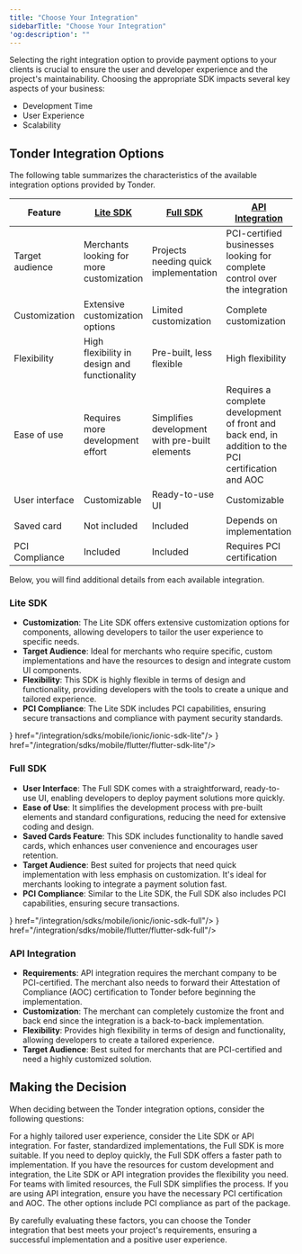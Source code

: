 ```yaml
---
title: "Choose Your Integration"
sidebarTitle: "Choose Your Integration"
'og:description': ""
---
```


Selecting the right integration option to provide payment options to your clients is crucial to ensure the user and developer experience and the project's maintainability. Choosing the appropriate SDK impacts several key aspects of your business:

- Development Time
- User Experience
- Scalability

## Tonder Integration Options

The following table summarizes the characteristics of the available integration options provided by Tonder.

| Feature| [Lite SDK](#lite-sdk)| [Full SDK](#full-sdk)| [API Integration](#api-integration)|
|------------------------|----------------------------------------------|--------------------------------------|----------------------------------------|
| Target audience    | Merchants looking for more customization   | Projects needing quick implementation| PCI-certified businesses looking for complete control over the integration |
| Customization      | Extensive customization options             | Limited customization                | Complete customization                |
| Flexibility        | High flexibility in design and functionality | Pre-built, less flexible             | High flexibility                       |
| Ease of use        | Requires more development effort            | Simplifies development with pre-built elements | Requires a complete development of front and back end, in addition to the PCI certification and AOC    |
| User interface     | Customizable                                 | Ready-to-use UI                      | Customizable                            |
| Saved card | Not included                                | Included                             | Depends on implementation               |
| PCI Compliance     | Included                                     | Included                             | Requires PCI certification              |

Below, you will find additional details from each available integration.

### Lite SDK

- **Customization**: The Lite SDK offers extensive customization options for components, allowing developers to tailor the user experience to specific needs.
- **Target Audience**: Ideal for merchants who require specific, custom implementations and have the resources to design and integrate custom UI components.
- **Flexibility**: This SDK is highly flexible in terms of design and functionality, providing developers with the tools to create a unique and tailored experience.
- **PCI Compliance**: The Lite SDK includes PCI capabilities, ensuring secure transactions and compliance with payment security standards.

<CardGroup cols={3}>
  <Card title="JS" icon="js" href="/integration/sdks/web/js-sdk"/>
  <Card title="Ionic SDK Lite" icon={<svg xmlns="http://www.w3.org/2000/svg" width="24" height="24" viewBox="0 0 100 100" fill="none">
<rect width="100" height="100" rx="24" fill="#176BFF"/>
<path d="M49.9997 31.3323C46.3042 31.3323 42.6918 32.4281 39.6191 34.4812C36.5465 36.5343 34.1516 39.4524 32.7374 42.8665C31.3232 46.2807 30.9532 50.0375 31.6742 53.662C32.3951 57.2864 34.1746 60.6157 36.7877 63.2288C39.4008 65.8418 42.7301 67.6214 46.3545 68.3423C49.9789 69.0632 53.7358 68.6932 57.1499 67.279C60.5641 65.8649 63.4822 63.47 65.5353 60.3974C67.5884 57.3247 68.6842 53.7123 68.6842 50.0168C68.6783 45.0632 66.7079 40.3141 63.2051 36.8114C59.7024 33.3086 54.9533 31.3382 49.9997 31.3323Z" fill="white"/>
<path d="M76.8273 32.9887C81.5279 32.9887 85.3385 29.1781 85.3385 24.4775C85.3385 19.7769 81.5279 15.9663 76.8273 15.9663C72.1267 15.9663 68.3161 19.7769 68.3161 24.4775C68.3161 29.1781 72.1267 32.9887 76.8273 32.9887Z" fill="white"/>
<path d="M87.3074 33.0334L86.9504 32.2526L86.3927 32.8996C84.9973 34.4829 83.2329 35.6975 81.2558 36.4357L80.6981 36.6365L80.9212 37.1942C83.927 44.4229 84.3075 52.4757 81.9965 59.9555C79.6856 67.4353 74.8292 73.8702 68.2698 78.1436C61.7104 82.417 53.8619 84.2594 46.0861 83.351C38.3103 82.4426 31.0979 78.8408 25.7001 73.1705C20.3023 67.5002 17.0599 60.1193 16.5353 52.3082C16.0107 44.4971 18.2371 36.7488 22.8281 30.4077C27.4192 24.0665 34.0853 19.5327 41.6698 17.5927C49.2542 15.6527 57.2786 16.429 64.3505 19.787L64.8748 20.0379L65.1035 19.4802C65.937 17.5415 67.2358 15.8384 68.885 14.5218L69.5543 13.9641L68.7902 13.5681C62.9852 10.551 56.5363 8.98374 49.9941 9.00013C41.1365 9.0014 32.5176 11.8711 25.4272 17.1798C18.3367 22.4884 13.1561 29.9505 10.6607 38.4493C8.16531 46.9481 8.48929 56.0265 11.5842 64.3257C14.679 72.625 20.3784 79.6988 27.8292 84.4886C35.28 89.2783 44.0816 91.5263 52.9167 90.8962C61.7518 90.2661 70.1453 86.7917 76.8409 80.993C83.5366 75.1944 88.1743 67.3833 90.06 58.7288C91.9458 50.0743 90.9781 41.0419 87.3018 32.9832L87.3074 33.0334Z" fill="white"/>
</svg>} href="/integration/sdks/mobile/ionic/ionic-sdk-lite"/>
  <Card title="Flutter SDK Lite" icon={<svg xmlns="http://www.w3.org/2000/svg" width="24" height="24" viewBox="0 0 100 100" fill="none">
<rect width="100" height="100" rx="24" fill="white"/>
<g clip-path="url(#clip0_400_201)">
<path fill-rule="evenodd" clip-rule="evenodd" d="M53.9398 91.9335L31.5159 69.6568L43.9092 57.0471L78.8648 91.9335H53.9398Z" fill="#02539A"/>
<path fill-rule="evenodd" clip-rule="evenodd" d="M31.239 69.674L53.4638 47.4492H78.4494L43.8746 82.024L31.239 69.674Z" fill="#45D1FD" fill-opacity="0.85"/>
<path fill-rule="evenodd" clip-rule="evenodd" d="M12 50.288L24.6183 62.8976L78.4494 9.06653H53.334L12 50.288Z" fill="#45D1FD"/>
</g>
<defs>
<clipPath id="clip0_400_201">
<rect width="66.8648" height="83" fill="white" transform="translate(12 9)"/>
</clipPath>
</defs>
</svg>} href="/integration/sdks/mobile/flutter/flutter-sdk-lite"/>
</CardGroup>

### Full SDK

- **User Interface**: The Full SDK comes with a straightforward, ready-to-use UI, enabling developers to deploy payment solutions more quickly.
- **Ease of Use**: It simplifies the development process with pre-built elements and standard configurations, reducing the need for extensive coding and design.
- **Saved Cards Feature**: This SDK includes functionality to handle saved cards, which enhances user convenience and encourages user retention.
- **Target Audience**: Best suited for projects that need quick implementation with less emphasis on customization. It's ideal for merchants looking to integrate a payment solution fast.
- **PCI Compliance**: Similar to the Lite SDK, the Full SDK also includes PCI capabilities, ensuring secure transactions.

<CardGroup cols={3}>
<Card title="Ionic SDK Full" icon={<svg xmlns="http://www.w3.org/2000/svg" width="24" height="24" viewBox="0 0 100 100" fill="none">
<rect width="100" height="100" rx="24" fill="#176BFF"/>
<path d="M49.9997 31.3323C46.3042 31.3323 42.6918 32.4281 39.6191 34.4812C36.5465 36.5343 34.1516 39.4524 32.7374 42.8665C31.3232 46.2807 30.9532 50.0375 31.6742 53.662C32.3951 57.2864 34.1746 60.6157 36.7877 63.2288C39.4008 65.8418 42.7301 67.6214 46.3545 68.3423C49.9789 69.0632 53.7358 68.6932 57.1499 67.279C60.5641 65.8649 63.4822 63.47 65.5353 60.3974C67.5884 57.3247 68.6842 53.7123 68.6842 50.0168C68.6783 45.0632 66.7079 40.3141 63.2051 36.8114C59.7024 33.3086 54.9533 31.3382 49.9997 31.3323Z" fill="white"/>
<path d="M76.8273 32.9887C81.5279 32.9887 85.3385 29.1781 85.3385 24.4775C85.3385 19.7769 81.5279 15.9663 76.8273 15.9663C72.1267 15.9663 68.3161 19.7769 68.3161 24.4775C68.3161 29.1781 72.1267 32.9887 76.8273 32.9887Z" fill="white"/>
<path d="M87.3074 33.0334L86.9504 32.2526L86.3927 32.8996C84.9973 34.4829 83.2329 35.6975 81.2558 36.4357L80.6981 36.6365L80.9212 37.1942C83.927 44.4229 84.3075 52.4757 81.9965 59.9555C79.6856 67.4353 74.8292 73.8702 68.2698 78.1436C61.7104 82.417 53.8619 84.2594 46.0861 83.351C38.3103 82.4426 31.0979 78.8408 25.7001 73.1705C20.3023 67.5002 17.0599 60.1193 16.5353 52.3082C16.0107 44.4971 18.2371 36.7488 22.8281 30.4077C27.4192 24.0665 34.0853 19.5327 41.6698 17.5927C49.2542 15.6527 57.2786 16.429 64.3505 19.787L64.8748 20.0379L65.1035 19.4802C65.937 17.5415 67.2358 15.8384 68.885 14.5218L69.5543 13.9641L68.7902 13.5681C62.9852 10.551 56.5363 8.98374 49.9941 9.00013C41.1365 9.0014 32.5176 11.8711 25.4272 17.1798C18.3367 22.4884 13.1561 29.9505 10.6607 38.4493C8.16531 46.9481 8.48929 56.0265 11.5842 64.3257C14.679 72.625 20.3784 79.6988 27.8292 84.4886C35.28 89.2783 44.0816 91.5263 52.9167 90.8962C61.7518 90.2661 70.1453 86.7917 76.8409 80.993C83.5366 75.1944 88.1743 67.3833 90.06 58.7288C91.9458 50.0743 90.9781 41.0419 87.3018 32.9832L87.3074 33.0334Z" fill="white"/>
</svg>} href="/integration/sdks/mobile/ionic/ionic-sdk-full"/>
  <Card title="Flutter SDK Full" icon={<svg xmlns="http://www.w3.org/2000/svg" width="24" height="24" viewBox="0 0 100 100" fill="none">
<rect width="100" height="100" rx="24" fill="white"/>
<g clip-path="url(#clip0_400_201)">
<path fill-rule="evenodd" clip-rule="evenodd" d="M53.9398 91.9335L31.5159 69.6568L43.9092 57.0471L78.8648 91.9335H53.9398Z" fill="#02539A"/>
<path fill-rule="evenodd" clip-rule="evenodd" d="M31.239 69.674L53.4638 47.4492H78.4494L43.8746 82.024L31.239 69.674Z" fill="#45D1FD" fill-opacity="0.85"/>
<path fill-rule="evenodd" clip-rule="evenodd" d="M12 50.288L24.6183 62.8976L78.4494 9.06653H53.334L12 50.288Z" fill="#45D1FD"/>
</g>
<defs>
<clipPath id="clip0_400_201">
<rect width="66.8648" height="83" fill="white" transform="translate(12 9)"/>
</clipPath>
</defs>
</svg>} href="/integration/sdks/mobile/flutter/flutter-sdk-full"/>
</CardGroup>

### API Integration

- **Requirements**: API integration requires the merchant company to be PCI-certified. The merchant also needs to forward their Attestation of Compliance (AOC) certification to Tonder before beginning the implementation.
- **Customization**: The merchant can completely customize the front and back end since the integration is a back-to-back implementation.
- **Flexibility**: Provides high flexibility in terms of design and functionality, allowing developers to create a tailored experience.
- **Target Audience**: Best suited for merchants that are PCI-certified and need a highly customized solution.

<CardGroup cols={3}>
<Card title="API Reference" iconType="solid" icon="square-terminal" href="/reference/overview"/>
</CardGroup>


## Making the Decision

When deciding between the Tonder integration options, consider the following questions:


<AccordionGroup>
  <Accordion title="How much customization do you need?">
    For a highly tailored user experience, consider the Lite SDK or API integration. For faster, standardized implementations, the Full SDK is more suitable.
  </Accordion>

  <Accordion title="What is your timeline?">
    If you need to deploy quickly, the Full SDK offers a faster path to implementation.
  </Accordion> 

  <Accordion title="What resources are available?">
    If you have the resources for custom development and integration, the Lite SDK or API integration provides the flexibility you need. For teams with limited resources, the Full SDK simplifies the process.
  </Accordion> 

  <Accordion title="What are your security requirements?">
    If you are using API integration, ensure you have the necessary PCI certification and AOC. The other options include PCI compliance as part of the package.
  </Accordion> 
</AccordionGroup>

By carefully evaluating these factors, you can choose the Tonder integration that best meets your project's requirements, ensuring a successful implementation and a positive user experience.
